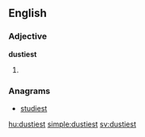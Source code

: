 ==English==

===Adjective===
'''dustiest'''

# {{en-superlative of|dusty}}

===Anagrams===
* [[studiest#English|studiest]]

[[hu:dustiest]]
[[simple:dustiest]]
[[sv:dustiest]]